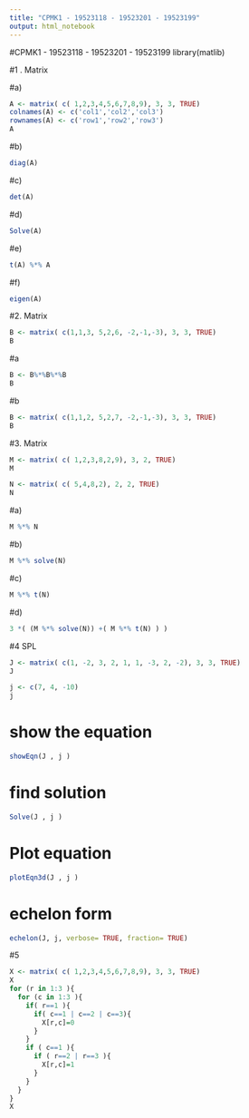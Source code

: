 ```yaml
---
title: "CPMK1 - 19523118 - 19523201 - 19523199"
output: html_notebook
---
```


#CPMK1 - 19523118 - 19523201 - 19523199
library(matlib)

#1 . Matrix

#a) 
```r
A <- matrix( c( 1,2,3,4,5,6,7,8,9), 3, 3, TRUE)
colnames(A) <- c('col1','col2','col3')
rownames(A) <- c('row1','row2','row3')
A
```
#b)
```r
diag(A)
```
#c)
```r
det(A)
```
#d)
```r
Solve(A)
```
#e)

```r
t(A) %*% A
```

#f)

```r
eigen(A)
```
#2. Matrix
```r
B <- matrix( c(1,1,3, 5,2,6, -2,-1,-3), 3, 3, TRUE)
B
```
#a 
```r
B <- B%*%B%*%B
B
```
#b
```r
B <- matrix( c(1,1,2, 5,2,7, -2,-1,-3), 3, 3, TRUE)
B
```
#3. Matrix
```r

M <- matrix( c( 1,2,3,8,2,9), 3, 2, TRUE)
M

N <- matrix( c( 5,4,8,2), 2, 2, TRUE)
N
```
#a)
```r
M %*% N
```
#b)
```r
M %*% solve(N)
```
#c)
```r
M %*% t(N)
```
#d)
```r
3 *( (M %*% solve(N)) +( M %*% t(N) ) )
```
#4 SPL
```r
J <- matrix( c(1, -2, 3, 2, 1, 1, -3, 2, -2), 3, 3, TRUE)
J

j <- c(7, 4, -10)
j
```
# show the equation
```r
showEqn(J , j ) 
```
# find solution
```r
Solve(J , j ) 
```
# Plot equation
```r
plotEqn3d(J , j )
```
# echelon form
```r
echelon(J, j, verbose= TRUE, fraction= TRUE)
```
#5 
```r
X <- matrix( c( 1,2,3,4,5,6,7,8,9), 3, 3, TRUE)
X
for (r in 1:3 ){
  for (c in 1:3 ){
    if( r==1 ){
      if( c==1 | c==2 | c==3){
        X[r,c]=0
      }
    }
    if ( c==1 ){
      if ( r==2 | r==3 ){
        X[r,c]=1
      }
    }
  }
}
X
```




